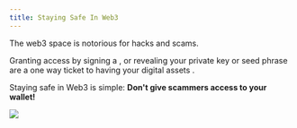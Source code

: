 ```yaml
---
title: Staying Safe In Web3
---
```


The web3 space is notorious for hacks and scams.

Granting access by signing a <Nutshell children="malicious smart contract" glossaryEntry="content/glossary/Malicious-Smart-Contract.mdx" /> , or revealing your private key or seed phrase are a one way ticket to having your digital assets <Nutshell children="drained" glossaryEntry="content/glossary/drained.mdx" />.

Staying safe in Web3 is simple: **Don't give scammers access to your wallet!**

![](/assets/mm-never-share-seed-phrase.png)

